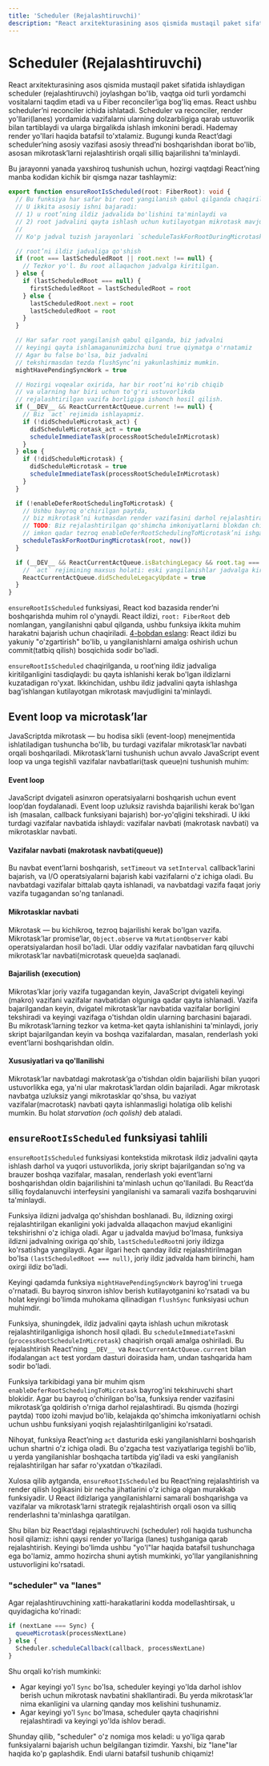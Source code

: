```yaml
---
title: 'Scheduler (Rejalashtiruvchi)'
description: "React arxitekturasining asos qismida mustaqil paket sifatida ishlaydigan scheduler (rejalashtiruvchi) joylashgan bo'lib, vaqtga oid turli yordamchi vositalarni taqdim etadi va u Fiber reconciler’iga bog'liq emas. React ushbu scheduler’ni reconciler ichida ishlatadi. Scheduler va reconciler, render yo'llari(lanes) yordamida vazifalarni ularning dolzarbligiga qarab ustuvorlik bilan tartiblaydi va ularga birgalikda ishlash imkonini beradi. Hademay render yo'llari haqida batafsil to'xtalamiz. Bugungi kunda React’dagi scheduler’ning asosiy vazifasi asosiy thread’ni boshqarishdan iborat bo'lib, asosan mikrotask’larni rejalashtirish orqali silliq bajarilishni ta'minlaydi."
---
```


# Scheduler (Rejalashtiruvchi)

React arxitekturasining asos qismida mustaqil paket sifatida ishlaydigan scheduler (rejalashtiruvchi) joylashgan bo'lib, vaqtga oid turli yordamchi vositalarni taqdim etadi va u Fiber reconciler’iga bog'liq emas. React ushbu scheduler’ni reconciler ichida ishlatadi. Scheduler va reconciler, render yo'llari(lanes) yordamida vazifalarni ularning dolzarbligiga qarab ustuvorlik bilan tartiblaydi va ularga birgalikda ishlash imkonini beradi. Hademay render yo'llari haqida batafsil to'xtalamiz. Bugungi kunda React’dagi scheduler’ning asosiy vazifasi asosiy thread’ni boshqarishdan iborat bo'lib, asosan mikrotask’larni rejalashtirish orqali silliq bajarilishni ta'minlaydi.

Bu jarayonni yanada yaxshiroq tushunish uchun, hozirgi vaqtdagi React’ning manba kodidan kichik bir qismga nazar tashlaymiz:

```ts copy
export function ensureRootIsScheduled(root: FiberRoot): void {
  // Bu funksiya har safar bir root yangilanish qabul qilganda chaqiriladi.
  // U ikkita asosiy ishni bajaradi:
  // 1) u root’ning ildiz jadvalida bo'lishini ta'minlaydi va
  // 2) root jadvalini qayta ishlash uchun kutilayotgan mikrotask mavjudligini ta'minlaydi.
  //
  // Ko'p jadval tuzish jarayonlari `scheduleTaskForRootDuringMicrotask` amalga oshgunga qadar boshlanmaydi.

  // root’ni ildiz jadvaliga qo'shish
  if (root === lastScheduledRoot || root.next !== null) {
    // Tezkor yo'l. Bu root allaqachon jadvalga kiritilgan.
  } else {
    if (lastScheduledRoot === null) {
      firstScheduledRoot = lastScheduledRoot = root
    } else {
      lastScheduledRoot.next = root
      lastScheduledRoot = root
    }
  }

  // Har safar root yangilanish qabul qilganda, biz jadvalni
  // keyingi qayta ishlamaganunimizcha buni true qiymatga o'rnatamiz
  // Agar bu false bo'lsa, biz jadvalni
  // tekshirmasdan tezda flushSync’ni yakunlashimiz mumkin.
  mightHavePendingSyncWork = true

  // Hozirgi voqealar oxirida, har bir root’ni ko'rib chiqib
  // va ularning har biri uchun to'g'ri ustuvorlikda
  // rejalashtirilgan vazifa borligiga ishonch hosil qilish.
  if (__DEV__ && ReactCurrentActQueue.current !== null) {
    // Biz `act` rejimida ishlayapmiz.
    if (!didScheduleMicrotask_act) {
      didScheduleMicrotask_act = true
      scheduleImmediateTask(processRootScheduleInMicrotask)
    }
  } else {
    if (!didScheduleMicrotask) {
      didScheduleMicrotask = true
      scheduleImmediateTask(processRootScheduleInMicrotask)
    }
  }

  if (!enableDeferRootSchedulingToMicrotask) {
    // Ushbu bayroq o'chirilgan paytda,
    // biz mikrotask’ni kutmasdan render vazifasini darhol rejalashtiramiz.
    // TODO: Biz rejalashtirilgan qo'shimcha imkoniyatlarni blokdan chiqarish uchun,
    // imkon qadar tezroq enableDeferRootSchedulingToMicrotask’ni ishga tushirishimiz kerak.
    scheduleTaskForRootDuringMicrotask(root, now())
  }

  if (__DEV__ && ReactCurrentActQueue.isBatchingLegacy && root.tag === LegacyRoot) {
    // `act` rejimining maxsus holati: eski yangilanishlar jadvalga kiritilganida bu qayd etiladi.
    ReactCurrentActQueue.didScheduleLegacyUpdate = true
  }
}
```

`ensureRootIsScheduled` funksiyasi, React kod bazasida render’ni boshqarishda muhim rol o'ynaydi. React ildizi, `root: FiberRoot` deb nomlangan, yangilanishni qabul qilganda, ushbu funksiya ikkita muhim harakatni bajarish uchun chaqiriladi. [4-bobdan eslang](/books/react/inside-reconciliation/fiber-reconciliation#commit-bosqichi): React ildizi bu yakuniy "o'zgartirish" bo'lib, u yangilanishlarni amalga oshirish uchun commit(tatbiq qilish) bosqichida sodir bo'ladi.

`ensureRootIsScheduled` chaqirilganda, u root’ning ildiz jadvaliga kiritilganligini tasdiqlaydi: bu qayta ishlanishi kerak bo'lgan ildizlarni kuzatadigan ro'yxat. Ikkinchidan, ushbu ildiz jadvalini qayta ishlashga bag'ishlangan kutilayotgan mikrotask mavjudligini ta'minlaydi.

## Event loop va microtask’lar

JavaScriptda mikrotask — bu hodisa sikli (event-loop) menejmentida ishlatiladigan tushuncha bo'lib, bu turdagi vazifalar mikrotask’lar navbati orqali boshqariladi. Mikrotask’larni tushunish uchun avvalo JavaScript event loop va unga tegishli vazifalar navbatlari(task queue)ni tushunish muhim:

#### Event loop

JavaScript dvigateli asinxron operatsiyalarni boshqarish uchun event loop’dan foydalanadi. Event loop uzluksiz ravishda bajarilishi kerak bo'lgan ish (masalan, callback funksiyani bajarish) bor-yo'qligini tekshiradi. U ikki turdagi vazifalar navbatida ishlaydi: vazifalar navbati (makrotask navbati) va mikrotasklar navbati.

#### Vazifalar navbati (makrotask navbati(queue))

Bu navbat event’larni boshqarish, `setTimeout` va `setInterval` callback’larini bajarish, va I/O operatsiyalarni bajarish kabi vazifalarni o'z ichiga oladi. Bu navbatdagi vazifalar bittalab qayta ishlanadi, va navbatdagi vazifa faqat joriy vazifa tugagandan so'ng tanlanadi.

#### Mikrotasklar navbati

Mikrotask — bu kichikroq, tezroq bajarilishi kerak bo'lgan vazifa. Mikrotask’lar promise’lar, `Object.observe` va `MutationObserver` kabi operatsiyalardan hosil bo'ladi. Ular oddiy vazifalar navbatidan farq qiluvchi mikrotask’lar navbati(microtask queue)da saqlanadi.

#### Bajarilish (execution)

Mikrotas’klar joriy vazifa tugagandan keyin, JavaScript dvigateli keyingi (makro) vazifani vazifalar navbatidan olguniga qadar qayta ishlanadi. Vazifa bajarilgandan keyin, dvigatel mikrotask’lar navbatida vazifalar borligini tekshiradi va keyingi vazifaga o'tishdan oldin ularning barchasini bajaradi. Bu mikrotask’larning tezkor va ketma-ket qayta ishlanishini ta'minlaydi, joriy skript bajarilgandan keyin va boshqa vazifalardan, masalan, renderlash yoki event’larni boshqarishdan oldin.

#### Xususiyatlari va qo'llanilishi

Mikrotask’lar navbatdagi makrotask’ga o'tishdan oldin bajarilishi bilan yuqori ustuvorlikka ega, ya'ni ular makrotask’lardan oldin bajariladi. Agar mikrotask navbatga uzluksiz yangi mikrotasklar qo'shsa, bu vaziyat vazifalar(macrotask) navbati qayta ishlanmasligi holatiga olib kelishi mumkin. Bu holat _starvation (och qolish)_ deb ataladi.

## `ensureRootIsScheduled` funksiyasi tahlili

`ensureRootIsScheduled` funksiyasi kontekstida mikrotask ildiz jadvalini qayta ishlash darhol va yuqori ustuvorlikda, joriy skript bajarilgandan so'ng va brauzer boshqa vazifalar, masalan, renderlash yoki event’larni boshqarishdan oldin bajarilishini ta'minlash uchun qo'llaniladi. Bu React’da silliq foydalanuvchi interfeysini yangilanishi va samarali vazifa boshqaruvini ta'minlaydi.

Funksiya ildizni jadvalga qo'shishdan boshlanadi. Bu, ildizning oxirgi rejalashtirilgan ekanligini yoki jadvalda allaqachon mavjud ekanligini tekshirishni o'z ichiga oladi. Agar u jadvalda mavjud bo'lmasa, funksiya ildizni jadvalning oxiriga qo'shib, `lastScheduledRoot`ni joriy ildizga ko'rsatishga yangilaydi. Agar ilgari hech qanday ildiz rejalashtirilmagan bo'lsa `(lastScheduledRoot === null)`, joriy ildiz jadvalda ham birinchi, ham oxirgi ildiz bo'ladi.

Keyingi qadamda funksiya `mightHavePendingSyncWork` bayrog'ini `true`ga o'rnatadi. Bu bayroq sinxron ishlov berish kutilayotganini ko'rsatadi va bu holat keyingi bo'limda muhokama qilinadigan `flushSync` funksiyasi uchun muhimdir.

Funksiya, shuningdek, ildiz jadvalini qayta ishlash uchun mikrotask rejalashtirilganligiga ishonch hosil qiladi. Bu `scheduleImmediateTask`ni (`processRootScheduleInMicrotask`) chaqirish orqali amalga oshiriladi. Bu rejalashtirish React'ning `__DEV__ `va `ReactCurrentActQueue.current` bilan ifodalangan `act` test yordam dasturi doirasida ham, undan tashqarida ham sodir bo'ladi.

Funksiya tarkibidagi yana bir muhim qism `enableDeferRootSchedulingToMicrotask` bayrog'ini tekshiruvchi shart blokidir. Agar bu bayroq o'chirilgan bo'lsa, funksiya render vazifasini mikrotask’ga qoldirish o'rniga darhol rejalashtiradi. Bu qismda (hozirgi paytda) `TODO` izohi mavjud bo'lib, kelajakda qo'shimcha imkoniyatlarni ochish uchun ushbu funksiyani yoqish rejalashtirilganligini ko'rsatadi.

Nihoyat, funksiya React’ning `act` dasturida eski yangilanishlarni boshqarish uchun shartni o'z ichiga oladi. Bu o'zgacha test vaziyatlariga tegishli bo'lib, u yerda yangilanishlar boshqacha tartibda yig'iladi va eski yangilanish rejalashtirilgan har safar ro'yxatdan o'tkaziladi.

Xulosa qilib aytganda, `ensureRootIsScheduled` bu React’ning rejalashtirish va render qilish logikasini bir necha jihatlarini o'z ichiga olgan murakkab funksiyadir. U React ildizlariga yangilanishlarni samarali boshqarishga va vazifalar va mikrotask’larni strategik rejalashtirish orqali oson va silliq renderlashni ta'minlashga qaratilgan.

Shu bilan biz React’dagi rejalashtiruvchi (scheduler) roli haqida tushuncha hosil qilamiz: ishni qaysi render yo'llariga (lanes) tushganiga qarab rejalashtirish. Keyingi bo'limda ushbu "yo'l"lar haqida batafsil tushunchaga ega bo'lamiz, ammo hozircha shuni aytish mumkinki, yo'llar yangilanishning ustuvorligini ko'rsatadi.

### "scheduler" va "lanes"

Agar rejalashtiruvchining xatti-harakatlarini kodda modellashtirsak, u quyidagicha ko'rinadi:

```js copy
if (nextLane === Sync) {
  queueMicrotask(processNextLane)
} else {
  Scheduler.scheduleCallback(callback, processNextLane)
}
```

Shu orqali ko'rish mumkinki:

- Agar keyingi yo'l `Sync` bo'lsa, scheduler keyingi yo'lda darhol ishlov berish uchun mikrotask navbatini shakllantiradi. Bu yerda mikrotask’lar nima ekanligini va ularning qanday mos kelishini tushunamiz.
- Agar keyingi yo'l `Sync` bo'lmasa, scheduler qayta chaqirishni rejalashtiradi va keyingi yo'lda ishlov beradi.

Shunday qilib, "scheduler" o'z nomiga mos keladi: u yo'liga qarab funksiyalarni bajarish uchun belgilangan tizimdir. Yaxshi, biz "lane"lar haqida ko'p gaplashdik. Endi ularni batafsil tushunib chiqamiz!
